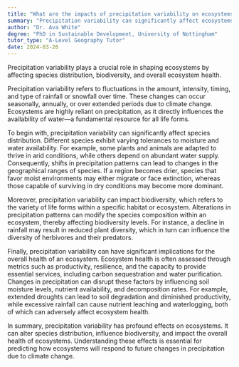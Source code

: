 ```yaml
---
title: "What are the impacts of precipitation variability on ecosystems?"
summary: "Precipitation variability can significantly affect ecosystems by influencing species distribution, biodiversity, and overall ecosystem health."
author: "Dr. Ava White"
degree: "PhD in Sustainable Development, University of Nottingham"
tutor_type: "A-Level Geography Tutor"
date: 2024-03-26
---
```


Precipitation variability plays a crucial role in shaping ecosystems by affecting species distribution, biodiversity, and overall ecosystem health.

Precipitation variability refers to fluctuations in the amount, intensity, timing, and type of rainfall or snowfall over time. These changes can occur seasonally, annually, or over extended periods due to climate change. Ecosystems are highly reliant on precipitation, as it directly influences the availability of water—a fundamental resource for all life forms.

To begin with, precipitation variability can significantly affect species distribution. Different species exhibit varying tolerances to moisture and water availability. For example, some plants and animals are adapted to thrive in arid conditions, while others depend on abundant water supply. Consequently, shifts in precipitation patterns can lead to changes in the geographical ranges of species. If a region becomes drier, species that favor moist environments may either migrate or face extinction, whereas those capable of surviving in dry conditions may become more dominant.

Moreover, precipitation variability can impact biodiversity, which refers to the variety of life forms within a specific habitat or ecosystem. Alterations in precipitation patterns can modify the species composition within an ecosystem, thereby affecting biodiversity levels. For instance, a decline in rainfall may result in reduced plant diversity, which in turn can influence the diversity of herbivores and their predators.

Finally, precipitation variability can have significant implications for the overall health of an ecosystem. Ecosystem health is often assessed through metrics such as productivity, resilience, and the capacity to provide essential services, including carbon sequestration and water purification. Changes in precipitation can disrupt these factors by influencing soil moisture levels, nutrient availability, and decomposition rates. For example, extended droughts can lead to soil degradation and diminished productivity, while excessive rainfall can cause nutrient leaching and waterlogging, both of which can adversely affect ecosystem health.

In summary, precipitation variability has profound effects on ecosystems. It can alter species distribution, influence biodiversity, and impact the overall health of ecosystems. Understanding these effects is essential for predicting how ecosystems will respond to future changes in precipitation due to climate change.
    